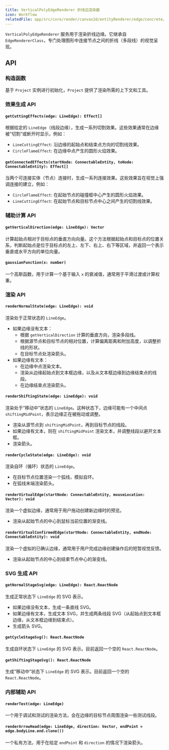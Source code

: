 ```yaml
---
title: VerticalPolyEdgeRenderer 折线边渲染器
icon: Workflow
relatedFile: app/src/core/render/canvas2d/entityRenderer/edge/concrete/VerticalPolyEdgeRenderer.tsx
---
```


`VerticalPolyEdgeRenderer` 服务用于渲染折线边缘。它继承自 `EdgeRendererClass`，专门处理图形中连接节点之间的折线（多段线）的视觉呈现。

## API

### 构造函数

基于 `Project` 实例进行初始化，`Project` 提供了渲染所需的上下文和工具。

### 效果生成 API

#### `getCuttingEffects(edge: LineEdge): Effect[]`

根据给定的 `LineEdge`（线段边缘），生成一系列切割效果。这些效果通常在边缘被“切割”或断开时显示，例如：

- `LineCuttingEffect`: 沿边缘的起始点和结束点方向的切割线效果。
- `CircleFlameEffect`: 在边缘中点产生的圆形火焰效果。

#### `getConnectedEffects(startNode: ConnectableEntity, toNode: ConnectableEntity): Effect[]`

当两个可连接实体（节点）连接时，生成一系列连接效果。这些效果旨在视觉上强调连接的建立，例如：

- `CircleFlameEffect`: 在起始节点的碰撞框中心产生的圆形火焰效果。
- `LineCuttingEffect`: 在起始节点和目标节点中心之间产生的切割线效果。

### 辅助计算 API

#### `getVerticalDirection(edge: LineEdge): Vector`

计算起始点相对于目标点的垂直方向向量。这个方法根据起始点和目标点的位置关系，判断起始点是位于目标点的左上、左下、右上、右下等区域，并返回一个表示垂直或水平方向的单位向量。

#### `gaussianFunction(x: number)`

一个高斯函数，用于计算一个基于输入 `x` 的衰减值，通常用于平滑过渡或计算权重。

### 渲染 API

#### `renderNormalState(edge: LineEdge): void`

渲染处于正常状态的 `LineEdge`。

- 如果边缘没有文本：
  - 根据 `getVerticalDirection` 计算的垂直方向，渲染多段线。
  - 根据源节点和目标节点的相对位置，计算偏离距离和附加高度，以调整折线的形状。
  - 在目标节点处渲染箭头。
- 如果边缘有文本：
  - 在边缘中点渲染文本。
  - 渲染从边缘起始点到文本框边缘，以及从文本框边缘到边缘结束点的线段。
  - 在边缘结束点渲染箭头。

#### `renderShiftingState(edge: LineEdge): void`

渲染处于“移动中”状态的 `LineEdge`。这种状态下，边缘可能有一个中间点 `shiftingMidPoint`，表示边缘正在被拖动或调整。

- 渲染从源节点到 `shiftingMidPoint`，再到目标节点的线段。
- 如果边缘有文本，则在 `shiftingMidPoint` 渲染文本，并调整线段以避开文本框。
- 渲染箭头。

#### `renderCycleState(edge: LineEdge): void`

渲染自环（循环）状态的 `LineEdge`。

- 在目标节点位置渲染一个弧线，模拟自环。
- 在弧线末端渲染箭头。

#### `renderVirtualEdge(startNode: ConnectableEntity, mouseLocation: Vector): void`

渲染一个虚拟边缘，通常用于用户拖动创建新边缘时的预览。

- 渲染从起始节点的中心到鼠标当前位置的渐变线。

#### `renderVirtualConfirmedEdge(startNode: ConnectableEntity, endNode: ConnectableEntity): void`

渲染一个虚拟的已确认边缘，通常用于用户完成边缘创建操作后的短暂视觉反馈。

- 渲染从起始节点的中心到结束节点中心的渐变线。

### SVG 生成 API

#### `getNormalStageSvg(edge: LineEdge): React.ReactNode`

生成正常状态下 `LineEdge` 的 SVG 表示。

- 如果边缘没有文本，生成一条直线 SVG。
- 如果边缘有文本，生成文本 SVG，并生成两条线段 SVG（从起始点到文本框边缘，从文本框边缘到结束点）。
- 生成箭头 SVG。

#### `getCycleStageSvg(): React.ReactNode`

生成自环状态下 `LineEdge` 的 SVG 表示。目前返回一个空的 `React.ReactNode`。

#### `getShiftingStageSvg(): React.ReactNode`

生成“移动中”状态下 `LineEdge` 的 SVG 表示。目前返回一个空的 `React.ReactNode`。

### 内部辅助 API

#### `renderTest(edge: LineEdge)`

一个用于调试和测试的渲染方法，会在边缘的目标节点周围渲染一些测试线段。

#### `renderArrowHead(edge: LineEdge, direction: Vector, endPoint = edge.bodyLine.end.clone())`

一个私有方法，用于在给定 `endPoint` 和 `direction` 的情况下渲染箭头。
